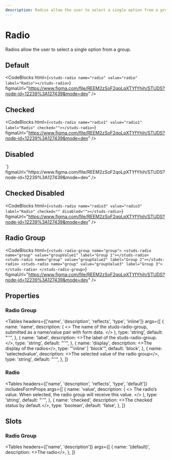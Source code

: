 ```yaml
---
description: Radios allow the user to select a single option from a group.
---
```


# Radio

<HeaderComponent
  htmlTag="studs-radio"
  jsxTag="StudsRadio"
  version="Since 2.0"
  status="Draft"
  urlGithub="inputs/radio.ts"
  urlStrbook="studs-inputs-radios--docs"
/>

Radios allow the user to select a single option from a group.

## Default

<ResizerFeatures>
  <studs-radio name="radio" value="radio" label="Radio"></studs-radio>
</ResizerFeatures>

<CodeBlocks
  html={`
<studs-radio name="radio" value="radio" label="Radio"></studs-radio>
  `}
  figmaUrl="https://www.figma.com/file/REEM2zSoF2qoLpXTYfYhih/STUDS?node-id=12239%3A127439&mode=dev"
/>

## Checked

<ResizerFeatures>
  <studs-radio
    name="radio1"
    value="radio1"
    label="Radio"
    checked=""
  ></studs-radio>
</ResizerFeatures>

<CodeBlocks
  html={`
<studs-radio name="radio1" value="radio1" label="Radio" checked=""></studs-radio>
  `}
  figmaUrl="https://www.figma.com/file/REEM2zSoF2qoLpXTYfYhih/STUDS?node-id=12239%3A127439&mode=dev"
/>

## Disabled

<ResizerFeatures>
  <studs-radio
    name="radio2"
    value="radio2"
    label="Radio"
    disabled=""
  ></studs-radio>
</ResizerFeatures>
<CodeBlocks
  html={`
<studs-radio name="radio2" value="radio2" label="Radio" disabled=""></studs-radio>
  `}
  figmaUrl="https://www.figma.com/file/REEM2zSoF2qoLpXTYfYhih/STUDS?node-id=12239%3A127439&mode=dev"
/>

## Checked Disabled

<ResizerFeatures>
  <studs-radio
    name="radio3"
    value="radio3"
    label="Radio"
    checked=""
    disabled=""
  ></studs-radio>
</ResizerFeatures>

<CodeBlocks
  html={`
<studs-radio name="radio3" value="radio3" label="Radio" checked="" disabled=""></studs-radio>
  `}
  figmaUrl="https://www.figma.com/file/REEM2zSoF2qoLpXTYfYhih/STUDS?node-id=12239%3A127439&mode=dev"
/>

## Radio Group

<ResizerFeatures>
  <studs-radio-group name="group">
    <studs-radio name="group" value="groupValue1" label="Group 1"></studs-radio>
    <studs-radio name="group" value="groupValue2" label="Group 2"></studs-radio>
    <studs-radio name="group" value="groupValue3" label="Group 3"></studs-radio>
  </studs-radio-group>
</ResizerFeatures>

<CodeBlocks
  html={`
<studs-radio-group name="group">
    <studs-radio name="group" value="groupValue1" label="Group 1"></studs-radio>
    <studs-radio name="group" value="groupValue2" label="Group 2"></studs-radio>
    <studs-radio name="group" value="groupValue3" label="Group 3"></studs-radio>
</studs-radio-group>
  `}
  figmaUrl="https://www.figma.com/file/REEM2zSoF2qoLpXTYfYhih/STUDS?node-id=12239%3A127439&mode=dev"
/>

## Properties

### Radio Group

<Tables
  headers={['name', 'description', 'reflects', 'type', 'inline']}
  args={[
    {
      name: 'name',
      description: (
        <>
          The name of the studs-radio-group, submitted as a name/value pair with
          form data.
        </>
      ),
      type: 'string',
      default: "''",
    },
    {
      name: 'label',
      description: <>The label of the studs-radio-group.</>,
      type: 'string',
      default: "''",
    },
    {
      name: 'display',
      description: <>The display of the radios</>,
      type: "'inline' | 'block'",
      default: 'block',
    },
    {
      name: 'selectedvalue',
      description: <>The selected value of the radio group</>,
      type: 'string',
      default: "''",
    },
  ]}
></Tables>

### Radio

<Tables
  headers={['name', 'description', 'reflects', 'type', 'default']}
  includesFormProps
  args={[
    {
      name: 'value',
      description: (
        <>
          The radio’s value. When selected, the radio group will receive this
          value.
        </>
      ),
      type: 'string',
      default: "''",
    },
    {
      name: 'checked',
      description: <>The checked status by default.</>,
      type: 'boolean',
      default: 'false',
    },
  ]}
></Tables>

## Slots

### Radio Group

<Tables
  headers={['name', 'description']}
  args={[
    {
      name: '(default)',
      description: <>The radio</>,
    },
  ]}
></Tables>
